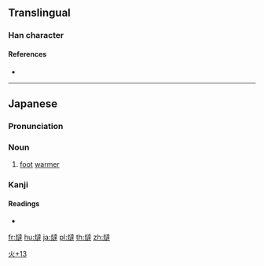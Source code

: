 ==Translingual==

===Han character===
{{Han char|rn=86|rad=火|as=13|sn=17|four=|canj=FYGQ}}

====References====
* {{Han ref|kx=0685.201|dkj=19504|dj=1098.080|hdz=32240.061|uh=71F5|ud=29173}}

----

==Japanese==
{{ja-kanjitab|yomi=o}}

===Pronunciation===
{{ja-pron|たつ|y=o}}

===Noun===
{{ja-noun|たつ}}

# [[foot]] [[warmer]]

===Kanji===
{{ja-kanji|grade=|rs=火13}}

====Readings====
* {{ja-readings|on=[[たつ]] (tatsu)|kun=}}

[[Category:Japanese-only CJKV Characters|火+13]]

[[fr:燵]]
[[hu:燵]]
[[ja:燵]]
[[pl:燵]]
[[th:燵]]
[[zh:燵]]